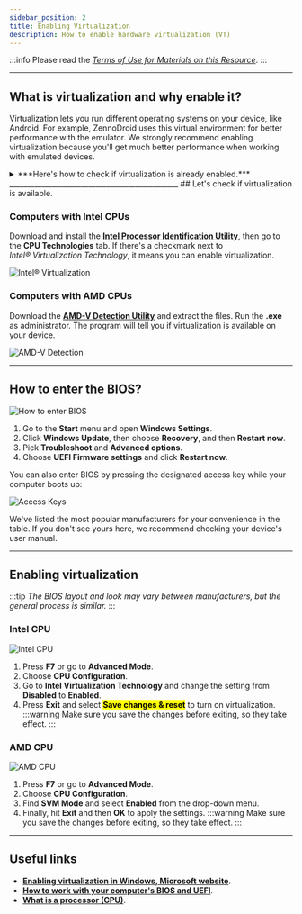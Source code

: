 ```yaml
---
sidebar_position: 2
title: Enabling Virtualization
description: How to enable hardware virtualization (VT)
---
```

:::info Please read the [*Terms of Use for Materials on this Resource*](../Disclaimer).
:::
_______________________________________________
## What is virtualization and why enable it?

Virtualization lets you run different operating systems on your device, like Android. For example, ZennoDroid uses this virtual environment for better performance with the emulator. We strongly recommend enabling virtualization because you'll get much better performance when working with emulated devices.

<details>
<summary>***Here's how to check if virtualization is already enabled.***</summary>

 ![Check](./assets/Virtualization/Virtualization_pic3.jpg) 
</details>
 _______________________________________________ 
## Let's check if virtualization is available.

### Computers with Intel CPUs
Download and install the [**Intel Processor Identification Utility**](https://www.intel.com/content/www/us/en/download/12136/28539/intel-processor-identification-utility-windows-version.html?v=t), then go to the **CPU Technologies** tab. If there's a checkmark next to  
*Intel® Virtualization Technology*, it means you can enable virtualization.

![Intel® Virtualization](./assets/Virtualization/Virtualization_pic1.png)  

### Computers with AMD CPUs
Download the [**AMD-V Detection Utility**](https://download.amd.com/techdownloads/AMD-VwithRVI_Hyper-V_CompatibilityUtility.zip) and extract the files. Run the **.exe** as administrator. The program will tell you if virtualization is available on your device.

![AMD-V Detection](./assets/Virtualization/Virtualization_pic2.png)  
_______________________________________________
## How to enter the BIOS?
![How to enter BIOS](./assets/Virtualization/Virtualization_pic4.gif) 
1. Go to the **Start** menu and open **Windows Settings**.  
2. Click **Windows Update**, then choose **Recovery**, and then **Restart now**.  
3. Pick **Troubleshoot** and **Advanced options**.  
4. Choose **UEFI Firmware settings** and click **Restart now**.  

You can also enter BIOS by pressing the designated access key while your computer boots up:

![Access Keys](./assets/Virtualization/Virtualization_pic5.png)  

We've listed the most popular manufacturers for your convenience in the table. If you don't see yours here, we recommend checking your device's user manual.
_________________
## Enabling virtualization
:::tip *The BIOS layout and look may vary between manufacturers, but the general process is similar.*
:::
>   
### Intel CPU   
![Intel CPU](./assets/Virtualization/Virtualization_pic6.gif)   
1. Press **F7** or go to **Advanced Mode**.  
2. Choose **CPU Configuration**.  
3. Go to **Intel Virtualization Technology** and change the setting from **Disabled** to **Enabled**.  
4. Press **Exit** and select <mark>**Save changes & reset**</mark> to turn on virtualization.  
:::warning Make sure you save the changes before exiting, so they take effect.
::: 
### AMD CPU  
![AMD CPU](./assets/Virtualization/Virtualization_pic7.gif)
1. Press **F7** or go to **Advanced Mode**.
2. Choose **CPU Configuration**.
3. Find **SVM Mode** and select **Enabled** from the drop-down menu.
4. Finally, hit **Exit** and then **OK** to apply the settings.
:::warning Make sure you save the changes before exiting, so they take effect.
:::
_______________________________________________
## Useful links  
- [**Enabling virtualization in Windows, Microsoft website**](https://support.microsoft.com/ru-ru/windows/%D0%B2%D0%BA%D0%BB%D1%8E%D1%87%D0%B5%D0%BD%D0%B8%D0%B5-%D0%B2%D0%B8%D1%80%D1%82%D1%83%D0%B0%D0%BB%D0%B8%D0%B7%D0%B0%D1%86%D0%B8%D0%B8-%D0%B2-windows-c5578302-6e43-4b4b-a449-8ced115f58e1). 
- [**How to work with your computer's BIOS and UEFI**](https://club.dns-shop.ru/blog/t-328-prilojeniya/29344-kak-rabotat-s-bios-i-uefi-komputera-ili-noutbuka/?utm_referrer=https%3A%2F%2Fwww.google.com%2F).     
- [**What is a processor (CPU)**](https://help.sweb.ru/chto-takoe-processor-(cpu)_1365.html).
